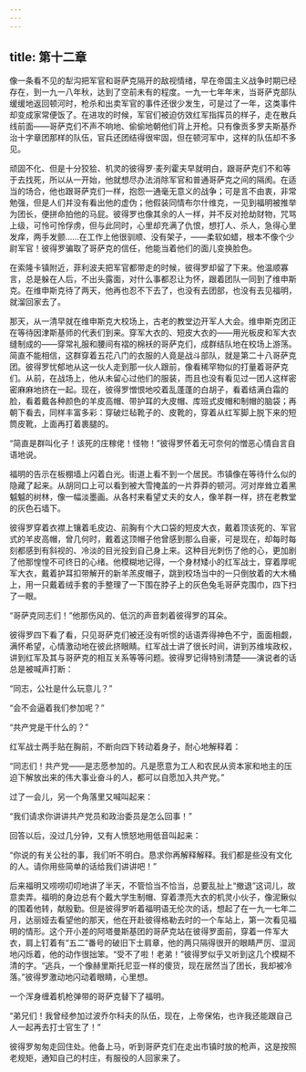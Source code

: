 ```yaml
---
---
---
```

title: 第十二章
---




像一条看不见的犁沟把军官和哥萨克隔开的敌视情绪，早在帝国主义战争时期已经存在，到一九一八年秋，达到了空前未有的程度。一九一七年年末，当哥萨克部队缓缓地返回顿河时，枪杀和出卖军官的事件还很少发生，可是过了一年，这类事件却变成家常便饭了。在进攻的时候，军官们被迫仿效红军指挥员的样子，走在散兵线前面——哥萨克们不声不响地、偷偷地朝他们背上开枪。只有像贡多罗夫斯基乔治十字章团那样的队伍，官兵还团结得很牢固，但在顿河军中，这样的队伍却不多见。

顽固不化、但是十分狡狯、机灵的彼得罗·麦列霍夫早就明白，跟哥萨克们不和等于去找死，所以从一开始，他就想尽办法消除军官和普通哥萨克之间的隔阂。在适当的场合，他也跟哥萨克们一样，抱怨一通毫无意义的战争；可是言不由衷，非常勉强，但是人们并没有看出他的虚伪；他假装同情布尔什维克，一见到福明被推举为团长，便拼命拍他的马屁。彼得罗也像其余的人一样，并不反对抢劫财物，咒骂上级，可怜可怜俘虏，但与此同时，心里却充满了仇恨，想打人、杀人，急得心里发痒，两手发颤……在工作上他很驯顺、没有架子，——柔软如蜡，根本不像个少尉军官！彼得罗骗取了哥萨克的信任，他能当着他们的面儿变换脸色。

在索隆卡镇附近，菲利波夫把军官都带走的时候，彼得罗却留了下来。他温顺寡言，总是躲在人后，不出头露面，对什么事都忍让为怀，跟着团队一同到了维申斯克。在维申斯克待了两天，他再也忍不下去了，也没有去团部，也没有去见福明，就溜回家去了。

那天，从一清早就在维申斯克大校场上，古老的教堂边开军人大会。维申斯克团正在等待因津斯基师的代表们到来。穿军大衣的、短皮大衣的——用光板皮和军大衣缝制成的——穿常礼服和腰间有褶的棉袄的哥萨克们，成群结队地在校场上游荡。简直不能相信，这群穿着五花八门的衣服的人竟是战斗部队，就是第二十八哥萨克团。彼得罗忧郁地从这一伙人走到那一伙人跟前，像看稀罕物似的打量着哥萨克们。从前，在战场上，他从未留心过他们的服装，而且也没有看见过一团人这样密密麻麻地挤在一起。现在，彼得罗憎恨地咬着乱蓬蓬的白胡子，看着结满白霜的脸，看着戴各种颜色的羊皮高帽、带护耳的大皮帽、库班式皮帽和制帽的脑袋；再朝下看去，同样丰富多彩：穿破烂毡靴子的、皮靴的，穿着从红军脚上脱下来的短筒皮靴，上面再打着裹腿的。

“简直是群叫化子！该死的庄稼佬！怪物！”彼得罗怀着无可奈何的憎恶心情自言自语地说。

福明的告示在板棚墙上闪着白光。街道上看不到一个居民。市镇像在等待什么似的隐藏了起来。从胡同口上可以看到被大雪掩盖的一片莽莽的顿河。河对岸耸立着黑魆魆的树林，像一幅淡墨画。从各村来看望丈夫的女人，像羊群一样，挤在老教堂的灰色石墙下。

彼得罗穿着衣襟上镶着毛皮边、前胸有个大口袋的短皮大衣，戴着顶该死的、军官式的羊皮高帽，曾几何时，戴着这顶帽子他曾感到那么自豪，可是现在，却每时每刻都感到有斜视的、冷淡的目光投到自己身上来。这种目光刺伤了他的心，更加剧了他那惶惶不可终日的心绪。他模糊地记得，一个身材矮小的红军战士，穿着厚呢军大衣，戴着护耳扣带解开的新羊羔皮帽子，跳到校场当中的一只倒放着的大木桶上，用一只戴着绒手套的手整理了一下围在脖子上的灰色兔毛哥萨克围巾，四下扫了一眼。

“哥萨克同志们！”他那伤风的、低沉的声音刺着彼得罗的耳朵。

彼得罗四下看了看，只见哥萨克们被还没有听惯的话语弄得神色不宁，面面相觑，满怀希望，心情激动地在彼此挤眼睛。红军战士讲了很长时间，讲到苏维埃政权，讲到红军及其与哥萨克的相互关系等等问题。彼得罗记得特别清楚——演说者的话总是被喊声打断：

“同志，公社是什么玩意儿？”

“会不会逼着我们参加呢？”

“共产党是干什么的？”

红军战士两手贴在胸前，不断向四下转动着身子，耐心地解释着：

“同志们！共产党——是志愿参加的。凡是愿意为工人和农民从资本家和地主的压迫下解放出来的伟大事业奋斗的人，都可以自愿加入共产党。”

过了一会儿，另一个角落里又喊叫起来：

“我们请求你讲讲共产党员和政治委员是怎么回事！”

回答以后，没过几分钟，又有人愤怒地用低音叫起来：

“你说的有关公社的事，我们听不明白。恳求你再解释解释。我们都是些没有文化的人。请你用些简单的话给我们讲讲吧！”

后来福明又唠唠叨叨地讲了半天，不管恰当不恰当，总要乱扯上“撤退”这词儿，故意卖弄。福明的身边总有个戴大学生制帽、穿着漂亮大衣的机灵小伙子，像泥鳅似的围着他转，献殷勤。但是彼得罗听着福明语无伦次的话，想起了在一九一七年二月，达丽娅去看望他的那天，他在开赴彼得格勒去时的一个车站上，第一次看见福明的情形。这个开小差的阿塔曼斯基团的哥萨克站在彼得罗面前，穿着一件军大衣，肩上钉着有“五二”番号的破旧下士肩章，他的两只隔得很开的眼睛严厉、湿润地闪烁着，他的动作很拙笨。“受不了啦！老弟！”彼得罗似乎又听到这几个模糊不清的字。“逃兵，一个像赫里斯托尼亚一样的傻货，现在居然当了团长，我却被冷落。”彼得罗激动地闪动着眼睛，心里想。

一个浑身缠着机枪弹带的哥萨克替下了福明。

“弟兄们！我曾经参加过波乔尔科夫的队伍，现在，上帝保佑，也许我还能跟自己人一起再去打士官生了！”

彼得罗匆匆走回住处。他备上马，听到哥萨克们在走出市镇时放的枪声，这是按照老规矩，通知自己的村庄，有服役的人回家来了。